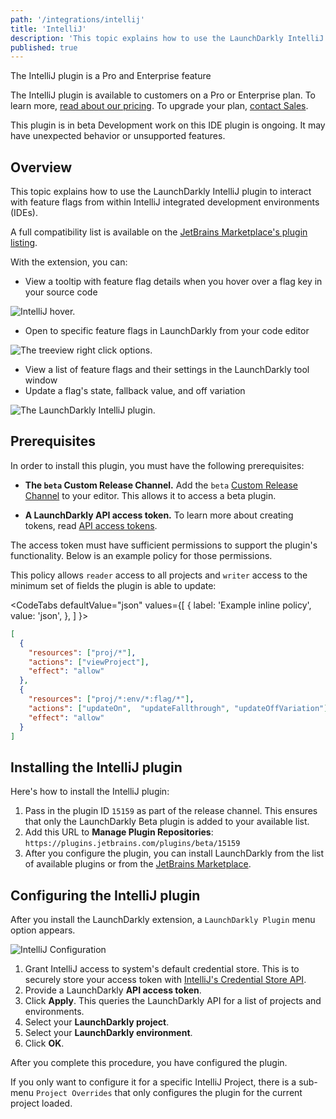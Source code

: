 ```yaml
---
path: '/integrations/intellij'
title: 'IntelliJ'
description: 'This topic explains how to use the LaunchDarkly IntelliJ plugin to interact with feature flags from within IntelliJ IDEs.'
published: true
---
```


<Callout intent="primary">
  <CalloutTitle>The IntelliJ plugin is a Pro and Enterprise feature</CalloutTitle>
  <CalloutDescription>

The IntelliJ plugin is available to customers on a Pro or Enterprise plan. To learn more, [read about our pricing](https://launchdarkly.com/pricing/). To upgrade your plan, [contact Sales](https://launchdarkly.com/contact-sales/).

  </CalloutDescription>
</Callout>

<Callout intent="info">
  <CalloutTitle>This plugin is in beta</CalloutTitle> <CalloutDescription>
    Development work on this IDE plugin is ongoing. It may have unexpected behavior or unsupported features.
  </CalloutDescription>
</Callout>

## Overview

This topic explains how to use the LaunchDarkly IntelliJ plugin to interact with feature flags from within IntelliJ integrated development environments (IDEs).

A full compatibility list is available on the [JetBrains Marketplace's plugin listing](https://plugins.jetbrains.com/plugin/15159-launchdarkly).

With the extension, you can:

- View a tooltip with feature flag details when you hover over a flag key in your source code

![IntelliJ hover.](../images/intellij-hover.png)

- Open to specific feature flags in LaunchDarkly from your code editor

![The treeview right click options.](../images/intellij-treeview-right-click.png)

- View a list of feature flags and their settings in the LaunchDarkly tool window
- Update a flag's state, fallback value, and off variation

![The LaunchDarkly IntelliJ plugin.](../images/intellij-treeview.png)

## Prerequisites

In order to install this plugin, you must have the following prerequisites:

* **The `beta` Custom Release Channel.** Add the `beta` [Custom Release Channel](https://plugins.jetbrains.com/docs/marketplace/custom-release-channels.html) to your editor. This allows it to access a beta plugin.

* **A LaunchDarkly API access token.** To learn more about creating tokens, read [API access tokens](/home/account-security/api-access-tokens).

 The access token must have sufficient permissions to support the plugin's functionality. Below is an example policy for those permissions.

 This policy allows `reader` access to all projects and `writer` access to the minimum set of fields the plugin is able to update:

 <CodeTabs
  defaultValue="json"
  values={[
    { label: 'Example inline policy', value: 'json', },
  ]
 }>

 <CodeTabItem value="json">

 ```json
 [
   {
     "resources": ["proj/*"],
     "actions": ["viewProject"],
     "effect": "allow"
   },
   {
     "resources": ["proj/*:env/*:flag/*"],
     "actions": ["updateOn",  "updateFallthrough", "updateOffVariation"],
     "effect": "allow"
   }
 ]
 ```

 </CodeTabItem>
 </CodeTabs>

## Installing the IntelliJ plugin

Here's how to install the IntelliJ plugin:

1. Pass in the plugin ID `15159` as part of the release channel. This ensures that only the LaunchDarkly Beta plugin is added to your available list.
2. Add this URL to **Manage Plugin Repositories**: `https://plugins.jetbrains.com/plugins/beta/15159`
3. After you configure the plugin, you can install LaunchDarkly from the list of available plugins or from the [JetBrains Marketplace](https://plugins.jetbrains.com/plugin/15159-launchdarkly).

## Configuring the IntelliJ plugin

After you install the LaunchDarkly extension, a `LaunchDarkly Plugin` menu option appears.

![IntelliJ Configuration](../images/intellij-configuration.png)

1. Grant IntelliJ access to system's default credential store. This is to securely store your access token with [IntelliJ's Credential Store API](https://plugins.jetbrains.com/docs/intellij/persisting-sensitive-data.html).
2. Provide a LaunchDarkly **API access token**.
3. Click **Apply**. This queries the LaunchDarkly API for a list of projects and environments.
4. Select your **LaunchDarkly project**.
5. Select your **LaunchDarkly environment**.
6. Click **OK**.

After you complete this procedure, you have configured the plugin.

If you only want to configure it for a specific IntelliJ Project, there is a sub-menu `Project Overrides` that only configures the plugin for the current project loaded.
